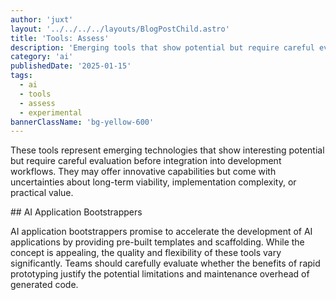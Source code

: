 ```yaml
---
author: 'juxt'
layout: '../../../../layouts/BlogPostChild.astro'
title: 'Tools: Assess'
description: 'Emerging tools that show potential but require careful evaluation before integration'
category: 'ai'
publishedDate: '2025-01-15'
tags:
  - ai
  - tools
  - assess
  - experimental
bannerClassName: 'bg-yellow-600'
---
```


These tools represent emerging technologies that show interesting potential but require careful evaluation before integration into development workflows. They may offer innovative capabilities but come with uncertainties about long-term viability, implementation complexity, or practical value.

<div data-radar='true' data-meta='{"label":"AI Application Bootstrappers"}' />
## AI Application Bootstrappers

AI application bootstrappers promise to accelerate the development of AI applications by providing pre-built templates and scaffolding. While the concept is appealing, the quality and flexibility of these tools vary significantly. Teams should carefully evaluate whether the benefits of rapid prototyping justify the potential limitations and maintenance overhead of generated code.
